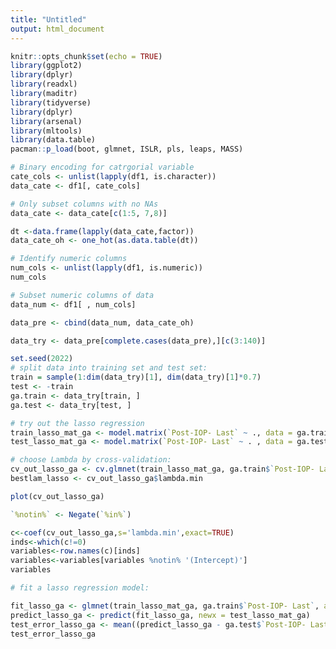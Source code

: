 ```yaml
---
title: "Untitled"
output: html_document
---
```


```r
knitr::opts_chunk$set(echo = TRUE)
library(ggplot2)
library(dplyr)
library(readxl)
library(maditr)
library(tidyverse)
library(dplyr)
library(arsenal)
library(mltools)
library(data.table)
pacman::p_load(boot, glmnet, ISLR, pls, leaps, MASS)
```

```r
# Binary encoding for catrgorial variable
cate_cols <- unlist(lapply(df1, is.character))
data_cate <- df1[, cate_cols]

# Only subset columns with no NAs
data_cate <- data_cate[c(1:5, 7,8)]

dt <-data.frame(lapply(data_cate,factor))
data_cate_oh <- one_hot(as.data.table(dt))

# Identify numeric columns
num_cols <- unlist(lapply(df1, is.numeric))         
num_cols

# Subset numeric columns of data
data_num <- df1[ , num_cols]                        

data_pre <- cbind(data_num, data_cate_oh)

data_try <- data_pre[complete.cases(data_pre),][c(3:140)]

set.seed(2022)
# split data into training set and test set:
train = sample(1:dim(data_try)[1], dim(data_try)[1]*0.7)
test <- -train
ga.train <- data_try[train, ]
ga.test <- data_try[test, ]
```


```r
# try out the lasso regression
train_lasso_mat_ga <- model.matrix(`Post-IOP- Last` ~ ., data = ga.train)
test_lasso_mat_ga <- model.matrix(`Post-IOP- Last` ~ . , data = ga.test)

# choose Lambda by cross-validation:
cv_out_lasso_ga <- cv.glmnet(train_lasso_mat_ga, ga.train$`Post-IOP- Last`, alpha = 1)
bestlam_lasso <- cv_out_lasso_ga$lambda.min

plot(cv_out_lasso_ga)

`%notin%` <- Negate(`%in%`)

c<-coef(cv_out_lasso_ga,s='lambda.min',exact=TRUE)
inds<-which(c!=0)
variables<-row.names(c)[inds]
variables<-variables[variables %notin% '(Intercept)']
variables

# fit a lasso regression model:

fit_lasso_ga <- glmnet(train_lasso_mat_ga, ga.train$`Post-IOP- Last`, alpha = 1, lambda = bestlam_lasso)
predict_lasso_ga <- predict(fit_lasso_ga, newx = test_lasso_mat_ga)
test_error_lasso_ga <- mean((predict_lasso_ga - ga.test$`Post-IOP- Last`)^2)
test_error_lasso_ga
```


